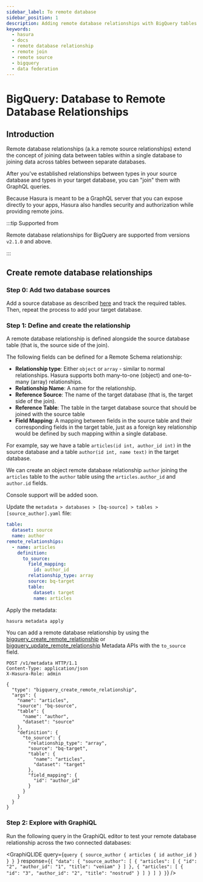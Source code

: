 ```yaml
---
sidebar_label: To remote database
sidebar_position: 1
description: Adding remote database relationships with BigQuery tables in Hasura
keywords:
  - hasura
  - docs
  - remote database relationship
  - remote join
  - remote source
  - bigquery
  - data federation
---
```



# BigQuery: Database to Remote Database Relationships

## Introduction

Remote database relationships (a.k.a remote source relationships) extend the concept of joining data between tables
within a single database to joining data across tables between separate databases.

After you've established relationships between types in your source database and types in your target database, you can
"join" them with GraphQL queries.

Because Hasura is meant to be a GraphQL server that you can expose directly to your apps, Hasura also handles security
and authorization while providing remote joins.

:::tip Supported from

Remote database relationships for BigQuery are supported from versions `v2.1.0` and above.

:::

## Create remote database relationships

### Step 0: Add two database sources

Add a source database as described [here](/databases/connect-db/index.mdx) and track the required tables. Then, repeat
the process to add your target database.

### Step 1: Define and create the relationship

A remote database relationship is defined alongside the source database table (that is, the source side of the join).

The following fields can be defined for a Remote Schema relationship:

- **Relationship type**: Either `object` or `array` - similar to normal relationships. Hasura supports both many-to-one
  (object) and one-to-many (array) relationships.
- **Relationship Name**: A name for the relationship.
- **Reference Source**: The name of the target database (that is, the target side of the join).
- **Reference Table**: The table in the target database source that should be joined with the source table
- **Field Mapping**: A mapping between fields in the source table and their corresponding fields in the target table,
  just as a foreign key relationship would be defined by such mapping within a single database.

For example, say we have a table `articles(id int, author_id int)` in the source database and a table
`author(id int, name text)` in the target database.

We can create an object remote database relationship `author` joining the `articles` table to the `author` table using
the `articles.author_id` and `author.id` fields.

<Tabs groupId="user-preference" className="api-tabs">
<TabItem value="console" label="Console">

Console support will be added soon.

<!-- TODO: verify remote source relationships in the Console https://github.com/hasura/graphql-engine-mono/issues/4981

Head to the `Data > [database] > [articles] > Relationships` tab. Under the `Remote Database Relationships` section,
select `Add a remote database relationship`.
<Thumbnail
  src='/img/databases/postgres/schema/create-remote-source-relationship.png'
  alt='Create remote database relationships'
/>

Hit `Save`.
 -->

</TabItem>
<TabItem value="cli" label="CLI">

Update the `metadata > databases > [bq-source] > tables > [source_author].yaml` file:

```yaml {4-14}
table:
  dataset: source
  name: author
remote_relationships:
  - name: articles
    definition:
      to_source:
        field_mapping:
          id: author_id
        relationship_type: array
        source: bq-target
        table:
          dataset: target
          name: articles
```

Apply the metadata:

```bash
hasura metadata apply
```

</TabItem>
<TabItem value="api" label="API">

You can add a remote database relationship by using the
[bigquery_create_remote_relationship](/api-reference/metadata-api/remote-relationships.mdx#metadata-bigquery-create-remote-relationship)
or
[bigquery_update_remote_relationship](/api-reference/metadata-api/remote-relationships.mdx#metadata-bigquery-update-remote-relationship)
Metadata APIs with the `to_source` field.

```http
POST /v1/metadata HTTP/1.1
Content-Type: application/json
X-Hasura-Role: admin

{
  "type": "bigquery_create_remote_relationship",
  "args": {
    "name": "articles",
    "source": "bq-source",
    "table": {
      "name": "author",
      "dataset": "source"
    },
    "definition": {
      "to_source": {
        "relationship_type": "array",
        "source": "bq-target",
        "table": {
          "name": "articles",
          "dataset": "target"
        },
        "field_mapping": {
          "id": "author_id"
        }
      }
    }
  }
}

```

</TabItem>
</Tabs>

### Step 2: Explore with GraphiQL

Run the following query in the GraphiQL editor to test your remote database relationship across the two connected
databases:

<GraphiQLIDE
  query={`query {
  source_author {
    articles {
      id
      author_id
    }
  }
}
`}
  response={`{
  "data": {
    "source_author": [
      {
        "articles": [
          {
            "id": "2",
            "author_id": "1",
            "title": "veniam"
          }
        ]
      },
      {
        "articles": [
          {
            "id": "3",
            "author_id": "2",
            "title": "nostrud"
          }
        ]
      }
    ]
  }
}`}
/>
